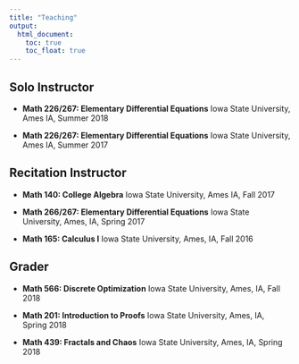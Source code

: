 ```yaml
---
title: "Teaching"
output:
  html_document:
    toc: true
    toc_float: true
---
```


<link rel="stylesheet" href="styles.css" type="text/css">

## Solo Instructor

*   **Math 226/267: Elementary Differential Equations**
    Iowa State University, Ames IA, Summer 2018

*   **Math 226/267: Elementary Differential Equations**
    Iowa State University, Ames IA, Summer 2017
    
## Recitation Instructor

*   **Math 140: College Algebra**
    Iowa State University, Ames IA, Fall 2017
    
*   **Math 266/267: Elementary Differential Equations**
    Iowa State University, Ames, IA, Spring 2017

*   **Math 165: Calculus I**
    Iowa State University, Ames, IA, Fall 2016
    
## Grader

*   **Math 566: Discrete Optimization**
    Iowa State University, Ames, IA, Fall 2018

*   **Math 201: Introduction to Proofs**
    Iowa State University, Ames, IA, Spring 2018

*   **Math 439: Fractals and Chaos**
    Iowa State University, Ames, IA, Spring 2018
